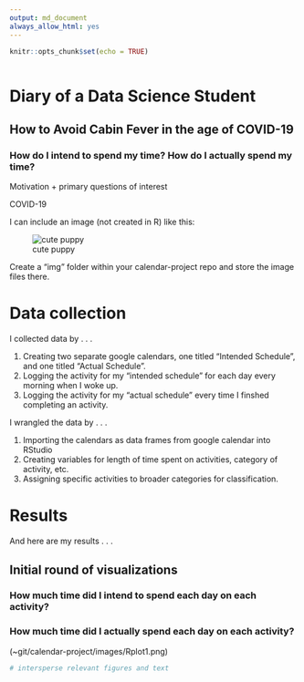```yaml
---
output: md_document
always_allow_html: yes
---
```


```r
knitr::opts_chunk$set(echo = TRUE)
```


```r

```

# Diary of a Data Science Student
## How to Avoid Cabin Fever in the age of COVID-19
### How do I intend to spend my time? How do I actually spend my time?

Motivation + primary questions of interest

COVID-19 

I can include an image (not created in R) like this:

![cute puppy](~/git/calendar-project/cute_puppy.png)

Create a "img" folder within your calendar-project repo and store the image files there.

# Data collection

I collected data by . . . 

1. Creating two separate google calendars, one titled "Intended Schedule", and one titled "Actual Schedule".
2. Logging the activity for my "intended schedule" for each day every morning when I woke up.
3. Logging the activity for my "actual schedule" every time I finshed completing an activity.

I wrangled the data by . . .

1. Importing the calendars as data frames from google calendar into RStudio
2. Creating variables for length of time spent on activities, category of activity, etc.
3. Assigning specific activities to broader categories for classification.


# Results

And here are my results . . .

## Initial round of visualizations 
### How much time did I intend to spend each day on each activity?
### How much time did I actually spend each day on each activity?



(~git/calendar-project/images/Rplot1.png)

```r
# intersperse relevant figures and text


```

